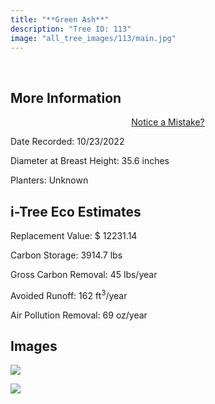 ```yaml
---
title: "**Green Ash**"
description: "Tree ID: 113"
image: "all_tree_images/113/main.jpg"
---
```


<br>

## **More Information**
::: column-margin
<center><a class="button" href="https://forms.gle/W6f5nwYxrM33hF4f7">Notice a Mistake?</a></center>
:::


Date Recorded:  10/23/2022

Diameter at Breast Height:  35.6  inches

Planters:  Unknown

## **i-Tree Eco Estimates**


 Replacement Value: $ 12231.14

 Carbon Storage:  3914.7  lbs

 Gross Carbon Removal:  45  lbs/year

 Avoided Runoff:  162  ft<sup>3</sup>/year

 Air Pollution Removal:  69  oz/year

## **Images**


 ![](all_tree_images/113/IMG_6799.jpg)

 ![](all_tree_images/113/main.jpg)

